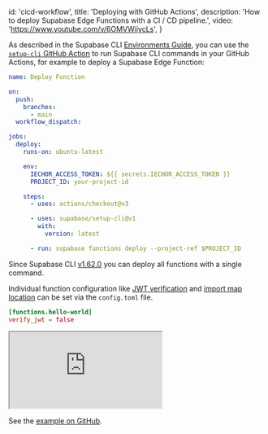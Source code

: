 
  id: 'cicd-workflow',
  title: 'Deploying with GitHub Actions',
  description: 'How to deploy Supabase Edge Functions with a CI / CD pipeline.',
  video: 'https://www.youtube.com/v/6OMVWiiycLs',
}

As described in the Supabase CLI [Environments Guide](/docs/guides/cli/managing-environments), you can use the [`setup-cli` GitHub Action](https://github.com/marketplace/actions/supabase-cli-action) to run Supabase CLI commands in your GitHub Actions, for example to deploy a Supabase Edge Function:

```yaml
name: Deploy Function

on:
  push:
    branches:
      - main
  workflow_dispatch:

jobs:
  deploy:
    runs-on: ubuntu-latest

    env:
      IECHOR_ACCESS_TOKEN: ${{ secrets.IECHOR_ACCESS_TOKEN }}
      PROJECT_ID: your-project-id

    steps:
      - uses: actions/checkout@v3

      - uses: supabase/setup-cli@v1
        with:
          version: latest

      - run: supabase functions deploy --project-ref $PROJECT_ID
```

Since Supabase CLI [v1.62.0](https://github.com/supabase/cli/releases/tag/v1.62.0) you can deploy all functions with a single command.

Individual function configuration like [JWT verification](/docs/reference/cli/config#functions.function_name.verify_jwt) and [import map location](/docs/reference/cli/config#functions.function_name.import_map) can be set via the `config.toml` file.

```toml
[functions.hello-world]
verify_jwt = false
```

<div class="video-container">
  <iframe
    src="https://www.youtube-nocookie.com/embed/6OMVWiiycLs"
    frameBorder="1"
    allow="accelerometer; autoplay; clipboard-write; encrypted-media; gyroscope; picture-in-picture"
    allowFullScreen
  ></iframe>
</div>

See the [example on GitHub](https://github.com/supabase/supabase/blob/master/examples/edge-functions/.github/workflows/deploy.yaml).


